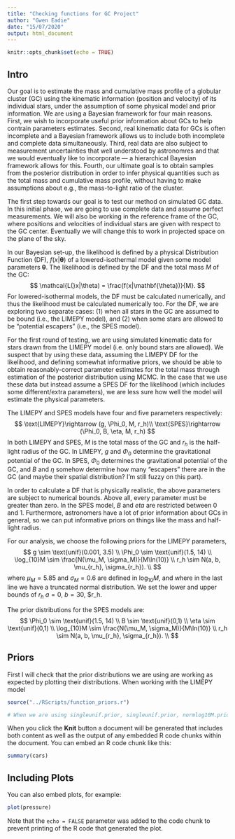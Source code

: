 ```yaml
---
title: "Checking functions for GC Project"
author: "Gwen Eadie"
date: "15/07/2020"
output: html_document
---
```


```r
knitr::opts_chunk$set(echo = TRUE)
```
## Intro

Our goal is to estimate the mass and cumulative mass profile of a globular cluster (GC) using the kinematic information (position and velocity) of its individual stars, under the assumption of some physical model and prior information. We are using a Bayesian framework for four main reasons. First, we wish to incorporate useful prior information about GCs to help contrain parameters estimates. Second, real kinematic data for GCs is often incomplete and a Bayesian framework allows us to include both incomplete and complete data simultaneously. Third, real data are also subject to measurement uncertainties that well understood by astronomres and that we would eventually like to incorporate --- a hierarchical Bayesian framework allows for this. Fourth, our ultimate goal is to obtain samples from the posterior distribution in order to infer physical quantities such as the total mass and cumulative mass profile, without having to make assumptions about e.g., the mass-to-light ratio of the cluster. 

The first step towards our goal is to test our method on simulated GC data. In this initial phase, we are going to use complete data and assume perfect measurements. We will also be working in the reference frame of the GC, where positions and velocities of individual stars are given with respect to the GC center. Eventually we will change this to work in projected space on the plane of the sky. 

In our Bayesian set-up, the likelihood is defined by a physical Distribution Function (DF), $f(x|\mathbf{\theta})$ of a lowered-isothermal model given some model parameters $\mathbf{\theta}$. The likelihood is defined by the DF and the total mass $M$ of the GC:
$$
\mathcal{L(}x|\theta) = \frac{f(x|\mathbf{\theta})}{M}.
$$
For lowered-isothermal models, the DF must be calculated numerically, and thus the likelihood must be calculated numerically too. For the DF, we are exploring two separate cases: (1) when all stars in the GC are assumed to be bound (i.e., the LIMEPY model), and (2) when some stars are allowed to be "potential escapers" (i.e., the SPES model).

For the first round of testing, we are using simulated kinematic data for stars drawn from the LIMEPY model (i.e. only bound stars are allowed). We suspect that by using these data, assuming the LIMEPY DF for the likelihood, and defining somewhat informative priors, we should be able to obtain reasonably-correct parameter estimates for the total mass through estimation of the posterior distribution using MCMC. In the case that we use these data but instead assume a SPES DF for the likelihood (which includes some different/extra parameters), we are less sure how well the model will estimate the physical parameters.

The LIMEPY and SPES models have four and five parameters respectively:
$$
\text{LIMEPY}\rightarrow (g, \Phi_0, M, r_h)\\
\text{SPES}\rightarrow (\Phi_0, B, \eta, M, r_h)
$$
In both LIMEPY and SPES, $M$ is the total mass of the GC and $r_h$ is the half-light radius of the GC. In LIMEPY, $g$ and $\Phi_0$ determine the gravitational potential of the GC. In SPES, $\Phi_0$ determines the gravitational potential of the GC, and $B$ and $\eta$ somehow determine how many "escapers" there are in the GC (and maybe their spatial distribution? I'm still fuzzy on this part).

In order to calculate a DF that is physically realistic, the above parameters are subject to numerical bounds. Above all, every parameter must be greater than zero. In the SPES model, $B$ and $eta$ are restricted between $0$ and $1$. Furthermore, astronomers have a lot of prior information about GCs in general, so we can put informative priors on things like the mass and half-light radius.

For our analysis, we choose the following priors for the LIMEPY parameters,
$$
g \sim \text{unif}(0.001, 3.5) \\
\Phi_0 \sim \text{unif}(1.5, 14) \\
\log_{10}M \sim \frac{N(\mu_M, \sigma_M)}{M\ln(10)} \\
r_h \sim N(a, b, \mu_{r_h}, \sigma_{r_h}). \\
$$
where $\mu_M = 5.85$ and $\sigma_M=0.6$ are defined in $\log_{10}M$, and where in the last line we have a truncated normal distribution. We set the lower and upper bounds of $r_h$ $a=0$, $b=30$, $r_h.

The prior distributions for the SPES models are:
$$
\Phi_0 \sim \text{unif}(1.5, 14) \\
B \sim \text{unif}(0,1) \\
\eta \sim \text{unif}(0,1) \\
\log_{10}M \sim \frac{N(\mu_M, \sigma_M)}{M\ln(10)} \\
r_h \sim N(a, b, \mu_{r_h}, \sigma_{r_h}). \\
$$


 

## Priors

First  I will check that the prior distributions we are using are working as expected by plotting their distributions.
When working with the LIMEPY model
```r
source("../RScripts/function_priors.r")

# When we are using singleunif.prior, singleunif.prior, normlog10M.prior, truncnorm.prior 

```

When you click the **Knit** button a document will be generated that includes both content as well as the output of any embedded R code chunks within the document. You can embed an R code chunk like this:

```r
summary(cars)
```

## Including Plots

You can also embed plots, for example:

```r
plot(pressure)
```

Note that the `echo = FALSE` parameter was added to the code chunk to prevent printing of the R code that generated the plot.
